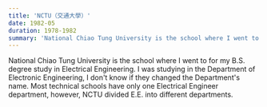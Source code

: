 ```yaml
---
title: 'NCTU（交通大學）'
date: 1982-05
duration: 1978-1982
summary: 'National Chiao Tung University is the school where I went to for my B.S. degree study in Electirical Engineering.'
---
```

National Chiao Tung University is the school where I went to for my B.S. degree study in Electrical Engineering. I was studying in the Department of Electronic Engineering, I don't know if they changed the Department's name. Most technical schools have only one Electrical Engineer department, however, NCTU divided E.E. into different departments.




